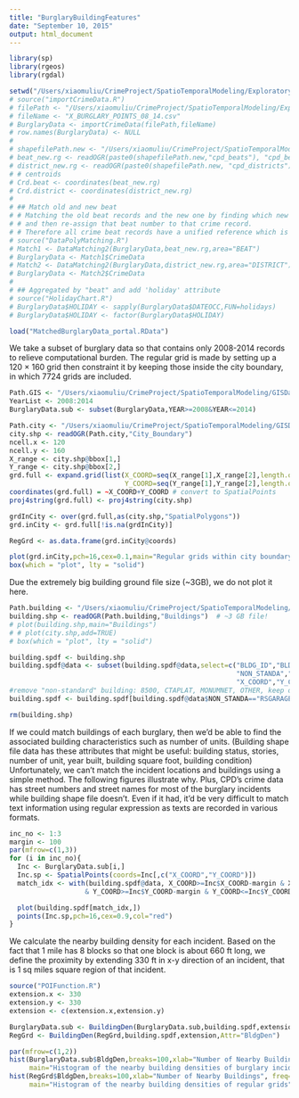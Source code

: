 ```yaml
---
title: "BurglaryBuildingFeatures"
date: "September 10, 2015"
output: html_document
---
```


```r
library(sp)
library(rgeos)
library(rgdal)

setwd("/Users/xiaomuliu/CrimeProject/SpatioTemporalModeling/ExploratoryAnalysis/Features/")
# source("importCrimeData.R")
# filePath <- "/Users/xiaomuliu/CrimeProject/SpatioTemporalModeling/ExploratoryAnalysis/CPD_DWH/"
# fileName <- "X_BURGLARY_POINTS_08_14.csv"
# BurglaryData <- importCrimeData(filePath,fileName)
# row.names(BurglaryData) <- NULL
# 
# shapefilePath.new <- "/Users/xiaomuliu/CrimeProject/SpatioTemporalModeling/CPDShapeFiles/new/"
# beat_new.rg <- readOGR(paste0(shapefilePath.new,"cpd_beats"), "cpd_beats")
# district_new.rg <- readOGR(paste0(shapefilePath.new, "cpd_districts"),"cpd_districts")
# # centroids 
# Crd.beat <- coordinates(beat_new.rg)
# Crd.district <- coordinates(district_new.rg)
# 
# ## Match old and new beat 
# # Matching the old beat records and the new one by finding which new beat polygon the point falls in
# # and then re-assign that beat number to that crime record. 
# # Therefore all crime beat records have a unified reference which is the new beat map.
# source("DataPolyMatching.R")
# Match1 <- DataMatching2(BurglaryData,beat_new.rg,area="BEAT")
# BurglaryData <- Match1$CrimeData
# Match2 <- DataMatching2(BurglaryData,district_new.rg,area="DISTRICT")
# BurglaryData <- Match2$CrimeData
# 
# ## Aggregated by "beat" and add 'holiday' attribute
# source("HolidayChart.R")
# BurglaryData$HOLIDAY <- sapply(BurglaryData$DATEOCC,FUN=holidays)
# BurglaryData$HOLIDAY <- factor(BurglaryData$HOLIDAY)

load("MatchedBurglaryData_portal.RData")
```

We take a subset of burglary data so that contains only 2008-2014 records to relieve computational burden. The regular grid is made by setting up a 120 $\times$ 160 grid then constraint it by keeping those inside the city boundary, in which 7724 grids are included.

```r
Path.GIS <- "/Users/xiaomuliu/CrimeProject/SpatioTemporalModeling/GISData/"
YearList <- 2008:2014
BurglaryData.sub <- subset(BurglaryData,YEAR>=2008&YEAR<=2014)

Path.city <- "/Users/xiaomuliu/CrimeProject/SpatioTemporalModeling/GISData/City_Boundary"
city.shp <- readOGR(Path.city,"City_Boundary") 
ncell.x <- 120
ncell.y <- 160
X_range <- city.shp@bbox[1,]
Y_range <- city.shp@bbox[2,]
grd.full <- expand.grid(list(X_COORD=seq(X_range[1],X_range[2],length.out=ncell.x),
                             Y_COORD=seq(Y_range[1],Y_range[2],length.out=ncell.y)))
coordinates(grd.full) = ~X_COORD+Y_COORD # convert to SpatialPoints
proj4string(grd.full) <- proj4string(city.shp)

grdInCity <- over(grd.full,as(city.shp,"SpatialPolygons"))
grd.inCity <- grd.full[!is.na(grdInCity)]

RegGrd <- as.data.frame(grd.inCity@coords)

plot(grd.inCity,pch=16,cex=0.1,main="Regular grids within city boundary",cex.main=0.8)
box(which = "plot", lty = "solid")
```

Due the extremely big building ground file size (~3GB), we do not plot it here.
```r
Path.building <- "/Users/xiaomuliu/CrimeProject/SpatioTemporalModeling/GISData/Buildings"
building.shp <- readOGR(Path.building,"Buildings")  # ~3 GB file!
# plot(building.shp,main="Buildings")
# # plot(city.shp,add=TRUE)
# box(which = "plot", lty = "solid")

building.spdf <- building.shp
building.spdf@data <- subset(building.spdf@data,select=c("BLDG_ID","BLDG_STATU","STORIES","NO_OF_UNIT","NO_STORIES",
                                                         "NON_STANDA","YEAR_BUILT","BLDG_SQ_FO","BLDG_CONDI","VACANCY_ST",
                                                         "X_COORD","Y_COORD","SHAPE_AREA","SHAPE_LEN"))
#remove "non-standard" building: 8500, CTAPLAT, MONUMNET, OTHER, keep only residential garage and NA's
building.spdf <- building.spdf[building.spdf@data$NON_STANDA=="RSGARAGE" | is.na(building.spdf@data$NON_STANDA),]

rm(building.shp)
```

If we could match buildings of each burglary, then we'd be able to find the associated building characteristics such as number of units. (Building shape file data has these attributes that might be useful: building status, stories, number of unit, year built, building square foot, building condition) Unfortunately, we can't match the incident locations and buildings using a simple method. The following figures illustrate why. Plus, CPD's crime data has street numbers and street names for most of the burglary incidents while building shape file doesn't. Even if it had, it'd be very difficult to match text information using regular expression as texts are recorded in various formats.

```r
inc_no <- 1:3
margin <- 100
par(mfrow=c(1,3))
for (i in inc_no){
  Inc <- BurglaryData.sub[i,]
  Inc.sp <- SpatialPoints(coords=Inc[,c("X_COORD","Y_COORD")])
  match_idx <- with(building.spdf@data, X_COORD>=Inc$X_COORD-margin & X_COORD<=Inc$X_COORD+margin
                   & Y_COORD>=Inc$Y_COORD-margin & Y_COORD<=Inc$Y_COORD+margin)

  plot(building.spdf[match_idx,])
  points(Inc.sp,pch=16,cex=0.9,col="red")
}
```

We calculate the nearby building density for each incident. Based on the fact that 1 mile has 8 blocks so that one block is about 660 ft long, we define the proximity by extending 330 ft in x-y direction of an incident, that is 1 sq miles square region of that incident.

```r
source("POIFunction.R")
extension.x <- 330
extension.y <- 330
extension <- c(extension.x,extension.y)

BurglaryData.sub <- BuildingDen(BurglaryData.sub,building.spdf,extension,Attr="BldgDen")
RegGrd <- BuildingDen(RegGrd,building.spdf,extension,Attr="BldgDen")

par(mfrow=c(1,2))
hist(BurglaryData.sub$BldgDen,breaks=100,xlab="Number of Nearby Buildings", freq=FALSE,cex.main=0.55,
     main="Histogram of the nearby building densities of burglary incidents")
hist(RegGrd$BldgDen,breaks=100,xlab="Number of Nearby Buildings", freq=FALSE,cex.main=0.55,
     main="Histogram of the nearby building densities of regular grids")
```

